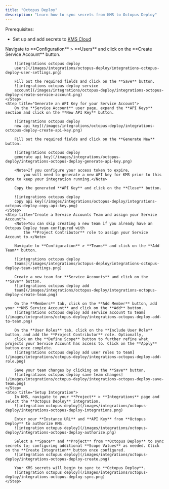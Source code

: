 ```yaml
---
title: "Octopus Deploy"
description: "Learn how to sync secrets from KMS to Octopus Deploy"
---
```


Prerequisites:

- Set up and add secrets to [KMS Cloud](https://kms.lux.network)

<Steps>
    <Step title="Create a Service Account for KMS in Octopus Deploy">
        Navigate to **Configuration** > **Users** and click on the **Create Service Account** button.

        ![integrations octopus deploy
        users](/images/integrations/octopus-deploy/integrations-octopus-deploy-user-settings.png)

        Fill out the required fields and click on the **Save** button.
        ![integrations octopus deploy service
        account](/images/integrations/octopus-deploy/integrations-octopus-deploy-create-service-account.png)
    </Step>
    <Step title="Generate an API Key for your Service Account">
        On the **Service Account** user page, expand the **API Keys** section and click on the **New API Key** button.

        ![integrations octopus deploy
        new api key](/images/integrations/octopus-deploy/integrations-octopus-deploy-create-api-key.png)

        Fill out the required fields and click on the **Generate New** button.

        ![integrations octopus deploy
        generate api key](/images/integrations/octopus-deploy/integrations-octopus-deploy-generate-api-key.png)

        <Note>If you configure your access token to expire,
            you will need to generate a new API key for KMS prior to this date to keep your integration running.</Note>

        Copy the generated **API Key** and click on the **Close** button.

        ![integrations octopus deploy
        copy api key](/images/integrations/octopus-deploy/integrations-octopus-deploy-copy-api-key.png)
    </Step>
    <Step title="Create a Service Accounts Team and assign your Service Account">
        <Note>You can skip creating a new team if you already have an Octopus Deploy team configured with
            the **Project Contributor** role to assign your Service Account to.</Note>

        Navigate to **Configuration** > **Teams** and click on the **Add Team** button.

        ![integrations octopus deploy
        teams](/images/integrations/octopus-deploy/integrations-octopus-deploy-team-settings.png)

        Create a new team for **Service Accounts** and click on the **Save** button.
        ![integrations octopus deploy add
        team](/images/integrations/octopus-deploy/integrations-octopus-deploy-create-team.png)

        On the **Members** tab, click on the **Add Member** button, add your **KMS Service Account** and click on the **Add** button.
        ![integrations octopus deploy add service account to team](/images/integrations/octopus-deploy/integrations-octopus-deploy-add-to-team.png)

        On the **User Roles** tab, click on the **Include User Role** button, and add the **Project Contributor** role. Optionally,
        click on the **Define Scope** button to further refine what projects your Service Account has access to. Click on the **Apply** button once complete.
        ![integrations octopus deploy add user roles to team](/images/integrations/octopus-deploy/integrations-octopus-deploy-add-role.png)

        Save your team changes by clicking on the **Save** button.
        ![integrations octopus deploy save team changes](/images/integrations/octopus-deploy/integrations-octopus-deploy-save-team.png)
    </Step>
    <Step title="Setup Integration">
        In KMS, navigate to your **Project** > **Integrations** page and select the **Octopus Deploy** integration.
        ![integration octopus deploy](/images/integrations/octopus-deploy/integrations-octopus-deploy-integrations.png)

        Enter your **Instance URL** and **API Key** from **Octopus Deploy** to authorize KMS.
        ![integration octopus deploy](/images/integrations/octopus-deploy/integrations-octopus-deploy-authorize.png)

        Select a **Space** and **Project** from **Octopus Deploy** to sync secrets to; configuring additional **Scope Values** as needed. Click on the **Create Integration** button once configured.
        ![integration octopus deploy](/images/integrations/octopus-deploy/integrations-octopus-deploy-create.png)

        Your KMS secrets will begin to sync to **Octopus Deploy**.
        ![integration octopus deploy](/images/integrations/octopus-deploy/integrations-octopus-deploy-sync.png)
    </Step>
</Steps>